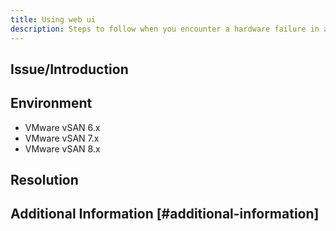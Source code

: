 ```yaml
---
title: Using web ui
description: Steps to follow when you encounter a hardware failure in a vSAN disk group.
---
```


## Issue/Introduction

## Environment

- VMware vSAN 6.x
- VMware vSAN 7.x
- VMware vSAN 8.x

## Resolution

## Additional Information [#additional-information]
